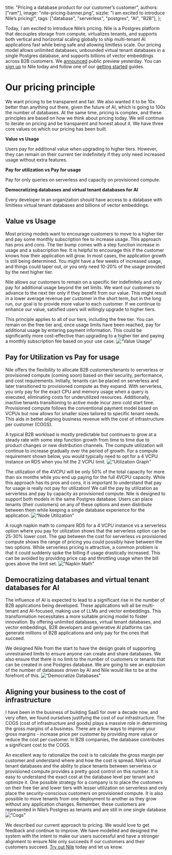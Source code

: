   title: "Pricing a database product for our customer’s customer",
  authors: ["ram"],
  image: "nile-pricing-banner.png",
  sizzle: "I am excited to introduce Nile’s pricing!",
  tags: ["database", "serverless", "postgres", "AI", "B2B"],
};

Today, I am excited to introduce Nile’s pricing. Nile is a Postgres platform that decouples storage from compute, virtualizes tenants, and supports both vertical and horizontal scaling globally to ship multi-tenant AI applications fast while being safe and allowing limitless scale. Our pricing model allows unlimited databases,  unbounded virtual tenant databases in a single Postgres database, and supports billions of vector embeddings across B2B customers. We [announced](https://www.thenile.dev/blog/app/blog/nile-public-launch) public preview yesterday. You can [sign up](https://console.thenile.dev/) to Nile today and follow one of our [getting started](https://website-git-formatfix-niledatabase.vercel.app/docs/getting-started/languages) guides.

# Our pricing principle

We want pricing to be transparent and fair. We also wanted it to be 10x better than anything out there, given the future of AI, which is going to 100x the number of databases. At the same time, pricing is complex, and these principles are based on how we think about pricing today. We will continue to iterate on pricing and be transparent and honest about it. We have three core values on which our pricing has been built.

**Value vs Usage**

Users pay for additional value when upgrading to higher tiers. However, they can remain on their current tier indefinitely if they only need increased usage without extra features.

**Pay for utilization vs Pay for usage**

Pay for only queries on serverless and capacity on provisioned compute.

**Democratizing databases and virtual tenant databases for AI**

Every developer in an organization should have access to a database with limitless virtual tenant databases and billions of vector embeddings.

## Value vs Usage

Most pricing models want to encourage customers to move to a higher tier and pay some monthly subscription fee to increase usage. This approach has pros and cons. The tier bump comes with a step function increase in usage and a subscription fee. It is helpful to encourage this if the customer knows how their application will grow. In most cases, the application growth is still being determined. You might have a few weeks of increased usage, and things could taper out, or you only need 10-20% of the usage provided by the next higher tier. 

Nile allows our customers to remain on a specific tier indefinitely and only pay for additional usage beyond the set limits. We want our customers to advance to the next tier only if they benefit from our value. This might result in a lower average revenue per customer in the short term, but in the long run, our goal is to provide more value to each customer. If we continue to enhance our value, satisfied users will willingly upgrade to higher tiers.

This principle applies to all of our tiers, including the free tier. You can remain on the free tier and, once usage limits have been reached, pay for additional usage by entering payment information. This could be significantly more cost-effective than upgrading to a higher tier and paying a monthly subscription fee based on your use case.
![“Value Usage"](/blog/valueusage.png)

## Pay for Utilization vs Pay for usage

Nile offers the flexibility to allocate B2B customers/tenants to serverless or provisioned compute (coming soon) based on their security, performance, and cost requirements. Initially, tenants can be placed on serverless and later transitioned to provisioned compute as they expand. With serverless, you only pay for the exact CPU and memory usage when a query is executed, eliminating costs for underutilized resources. Additionally, inactive tenants transitioning to active mode incur zero cold start time. Provisioned compute follows the conventional payment model based on VCPUs but now allows for smaller sizes tailored to specific tenant needs. This aids in better aligning business revenue with the cost of infrastructure per customer (COGS).

A typical B2B workload is mostly predictable but continues to grow at a steady rate with some step function growth from time to time due to product changes or new distribution channels. The compute utilization will continue to increase gradually over the period of growth. For a compute requirement shown below, you would typically need to opt for a 4 VCPU instance on RDS when you hit the 2 VCPU limit.
![“Utilization Graph"](/blog/utilizationgraph.png)

The utilization of the 4VCPU will be only 50% of the total capacity for more than six months while you end up paying for the full 4VCPU capacity. While this approach has its pros and cons, it is important to understand that pay for usage is really not pay for utilization! We call the pay by utilization as serverless and pay by capacity as provisioned compute. Nile is designed to support both models in the same Postgres database. Users can place tenants (their customers) on any of these options and even distribute between them while keeping a single database experience for the application.
![“Node Utilization"](/blog/nodeutilization.png)

A rough napkin math to compare RDS for a 4 VCPU instance vs a serverless option where you pay for utilization shows that the serverless option can be 25-30% lower cost. The gap between the cost for serverless vs provisioned compute shows the range of pricing you could possibly have between the two options. While serverless pricing is attractive, a common problem is that it could suddenly spike the billing if usage drastically increased. This can be avoided by providing price cap and throttling usage when the bill goes above the limit set. 
![“Napkin Math"](/blog/napkinmath.png)

## Democratizing databases and virtual tenant databases for AI

The influence of AI is expected to lead to a significant rise in the number of B2B applications being developed. These applications will all be multi-tenant and AI-focused, making use of LLMs and vector embeddings. This transformation necessitates a more suitable pricing model to foster innovation. By offering unlimited databases, virtual tenant databases, and vector embeddings, B2B developers and generative AI platforms can generate millions of B2B applications and only pay for the ones that succeed. 

We designed Nile from the start to have the design goals of supporting unrestrained limits to ensure anyone can create and share databases. We also ensure that there is no limit to the number of customers or tenants that can be created in one Postgres database. We are going to see an explosion of the number of databases driven by AI and Nile would like to be at the forefront of this.
![“Democratize Databases"](/blog/democratize.png)

## Aligning your business to the cost of infrastructure

I have been in the business of building SaaS for over a decade now, and very often, we found ourselves justifying the cost of our infrastructure. The COGS (cost of infrastructure and goods) plays a massive role in determining the gross margins of a business. There are a few ways to improve your gross margins - increase price per customer by providing more value or reduce the cost per customer. In B2B companies, the database contributes a significant cost to the COGS. 

An excellent way to rationalize the cost is to calculate the gross margin per customer and understand where and how the cost is spread. Nile’s virtual tenant databases and the ability to place tenants between serverless or provisioned compute provides a pretty good control on this number. It is easy to understand the exact cost at the database level per tenant and optimize it. One possible strategy for a company is to place the customers on their free tier and lower tiers with lesser utilization on serverless and only place the security-conscious customers on provisioned compute. It is also possible to move tenants from one deployment to another as they grow without any application changes. Remember, these customers are represented in Nile’s Postgres as tenants and are still in one single database
![“Cogs"](/blog/cogs.png)

We described our current approach to pricing. We would love to get feedback and continue to improve. We have modelled and designed the system with the intent to make our users successful and have a stronger alignment to ensure Nile only succeeds if our customers and their customers succeed. [Try out Nile](https://console.thenile.dev/) today and let us know.